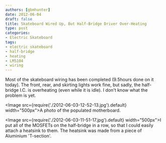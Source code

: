 ```yaml
---
authors: [gbmhunter]
date: 2012-06-04
draft: false
title: Skateboard Wired Up, But Half-Bridge Driver Over-Heating
type: post
categories:
- Electric Skateboard
tags:
- electric skateboard
- half-bridge
- heating
- LM5104
- wiring
---
```


Most of the skateboard wiring has been completed (9.5hours done on it today). The front, rear, and skirting lights work fine, but sadly, the half-bridge I.C. is overheating (even while it is idle). I don't know what the problem is yet.

<Image src={require('./2012-06-03-12-52-13.jpg').default} width="500px">A photo of the populated motherboard.</Image>

<Image src={require('./2012-06-03-11-51-17.jpg').default} width="500px">I put all of the MOSFETs on the half-bridge in a row, so that I could easily attach a heatsink to them. The heatsink was made from a piece of Aluminium 'T-section'.</Image>
